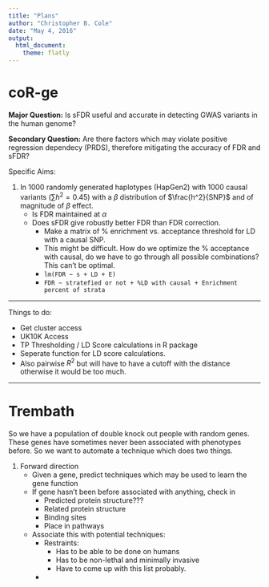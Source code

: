 ```yaml
---
title: "Plans"
author: "Christopher B. Cole"
date: "May 4, 2016"
output: 
  html_document: 
    theme: flatly
---
```


# coR-ge

**Major Question:** Is sFDR useful and accurate in detecting GWAS variants in the human genome?

**Secondary Question:** Are there factors which may violate positive regression dependecy (PRDS), therefore mitigating the accuracy of FDR and sFDR?

Specific Aims:

1. In 1000 randomly generated haplotypes (HapGen2) with 1000 causal variants ($\sum h^2 = 0.45$) with a $\beta$ distribution of $\frac{h^2}{SNP}$ and of magnitude of $\beta$ effect.
    - Is FDR maintained at $\alpha$
    - Does sFDR give robustly better FDR than FDR correction.
        - Make a matrix of % enrichment vs. acceptance threshold for LD with a causal SNP.
        - This might be difficult. How do we optimize the % acceptance with causal, do we have to go through all possible combinations? This can't be optimal.
        - `lm(FDR ~ s + LD + E)`
        - `FDR ~ stratefied or not + %LD with causal + Enrichment percent of strata`

-----------------------------------

Things to do:

- Get cluster access
- UK10K Access
- TP Thresholding / LD Score calculations in R package
- Seperate function for LD score calculations.
- Also pairwise $R^2$ but will have to have a cutoff with the distance otherwise it would be too much.


-------------------------------------------------

# Trembath

So we have a population of double knock out people with random genes.  These genes have sometimes never been associated with phenotypes before. So we want to automate a technique which does two things.

1. Forward direction
    - Given a gene, predict techniques which may be used to learn the gene function
    - If gene hasn't been before associated with anything, check in
        - Predicted protein structure???
        - Related protein structure
        - Binding sites
        - Place in pathways
    - Associate this with potential techniques:
        - Restraints:
            - Has to be able to be done on humans
            - Has to be non-lethal and minimally invasive
            - Have to come up with this list probably.
        - 
